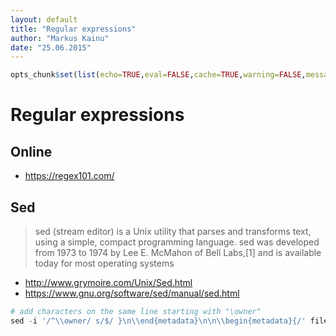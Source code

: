 ```yaml
---
layout: default
title: "Regular expressions"
author: "Markus Kainu"
date: "25.06.2015"
---
```


```r
opts_chunk$set(list(echo=TRUE,eval=FALSE,cache=TRUE,warning=FALSE,message=FALSE))
```

# Regular expressions

## Online 
- <https://regex101.com/>

## Sed

>sed (stream editor) is a Unix utility that parses and transforms text, using a simple, compact programming language. sed was developed from 1973 to 1974 by Lee E. McMahon of Bell Labs,[1] and is available today for most operating systems

- <http://www.grymoire.com/Unix/Sed.html>
- <https://www.gnu.org/software/sed/manual/sed.html>

```r
# add characters on the same line starting with "\owner"
sed -i '/^\\owner/ s/$/ }\n\\end{metadata}\n\n\\begin{metadata}{/' filex.txt

```

